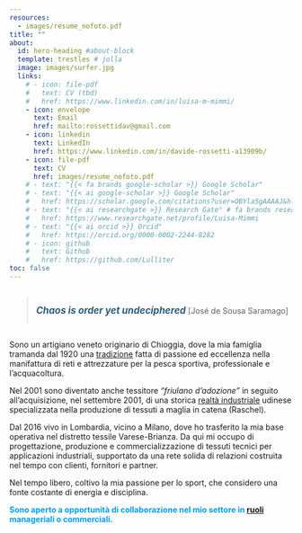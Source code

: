 ```yaml
---
resources:
  - images/resume_nofoto.pdf
title: ""
about:
  id: hero-heading #about-block 
  template: trestles # jolla
  image: images/surfer.jpg
  links:
    # - icon: file-pdf
    #   text: CV (tbd)
    #   href: https://www.linkedin.com/in/luisa-m-mimmi/  
    - icon: envelope
      text: Email
      href: mailto:rossettidav@gmail.com
    - icon: linkedin
      text: LinkedIn
      href: https://www.linkedin.com/in/davide-rossetti-a13909b/
    - icon: file-pdf
      text: CV
      href: images/resume_nofoto.pdf         
    # - text: "{{< fa brands google-scholar >}} Google Scholar"
    # - text: "{{< ai google-scholar >}} Google Scholar"
    #   href: https://scholar.google.com/citations?user=OBYla5gAAAAJ&hl=en&oi=ao
    # - text: "{{< ai researchgate >}} Research Gate" # fa brands researchgate
    #   href: https://www.researchgate.net/profile/Luisa-Mimmi
    # - text: "{{< ai orcid >}} Orcid"
    #   href: https://orcid.org/0000-0002-2244-8282
    # - icon: github
    #   text: Github
    #   href: https://github.com/Lulliter
toc: false
---
```

<!-- [*Website under construction...*]{style="color:#A14155; font-size: 1.5em;"} -->

<!-- ESEMPI  -->

<!-- + https://bensoltoff.com/about/  -->
<!-- + https://albert-rapp.de/ -->
<!-- https://tanyaviz.com/about/ -->

::: {#hero-heading}

:::{style="display: flex; justify-content: center;"} 
> [Chaos is order yet undeciphered]{style="color: #2D5D7B; font-size:1.2em; font-weight: bold; font-style: italic; text-align: left;"} [José de Sousa Saramago]

:::

Sono un artigiano veneto originario di Chioggia, dove la mia famiglia tramanda dal 1920 una [tradizione](www.rossettinet.com/nsp) fatta di passione ed eccellenza nella manifattura di reti e attrezzature per la pesca sportiva, professionale e l’acquacoltura.

Nel 2001 sono diventato anche tessitore *"friulano d'adozione"* in seguito all'acquisizione, nel settembre 2001, di una storica [realtà industriale](http://www.taisnet.com/) udinese specializzata nella produzione di tessuti a maglia in catena (Raschel).

Dal 2016 vivo in Lombardia, vicino a Milano, dove ho trasferito la mia base operativa nel distretto tessile Varese-Brianza. Da qui mi occupo di progettazione, produzione e commercializzazione di tessuti tecnici per applicazioni industriali, supportato da una rete solida di relazioni costruita nel tempo con clienti, fornitori e partner.

Nel tempo libero, coltivo la mia passione per lo sport, che considero una fonte costante di energia e disciplina.

[Sono aperto a opportunità di collaborazione nel mio settore in [**ruoli**](https://daviderossetti.net/services) manageriali o commerciali.]{style="color: #009ff5; font-weight: bold; height:75%"}
<!-- Se stai cercando un partner esperto, un consulente o un relatore, scrivimi: sarò felice di parlarne. --><!-- Se vuoi propormi una collaborazione, una consulenza o un intervento, scrivimi un messaggio: -->

:::
